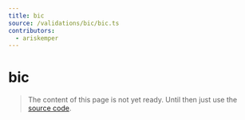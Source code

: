 ```yaml
---
title: bic
source: /validations/bic/bic.ts
contributors:
  - ariskemper
---
```


# bic

> The content of this page is not yet ready. Until then just use the [source code](https://github.com/fabian-hiller/valibot/blob/main/library/src/validations/bic/bic.ts).
